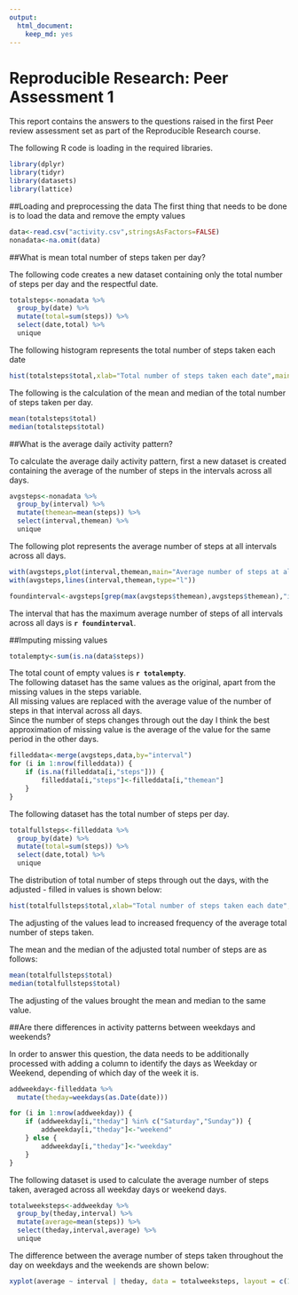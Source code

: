 ```yaml
---
output:
  html_document:
    keep_md: yes
---
```

Reproducible Research: Peer Assessment 1
=======================================================================================

This report contains the answers to the questions raised in the first Peer review assessment set as part of the Reproducible Research course.

The following R code is loading in the required libraries.

```r
library(dplyr)
library(tidyr)
library(datasets)
library(lattice)
```
##Loading and preprocessing the data
The first thing that needs to be done is to load the data and remove the empty values
```r
data<-read.csv("activity.csv",stringsAsFactors=FALSE)
nonadata<-na.omit(data)
```
##What is mean total number of steps taken per day?

The following code creates a new dataset containing only the total number of steps per day and the respectful date.
```r
totalsteps<-nonadata %>%
  group_by(date) %>%
  mutate(total=sum(steps)) %>%
  select(date,total) %>%
  unique
```
The following histogram represents the total number of steps taken each date
```r
hist(totalsteps$total,xlab="Total number of steps taken each date",main="Total number of steps", col="red")
```  

The following is the calculation of the mean and median of the total number of steps taken per day.
```r
mean(totalsteps$total)
median(totalsteps$total)
```

##What is the average daily activity pattern?

To calculate the average daily activity pattern, first a new dataset is created containing the average of the number of steps in the intervals across all days.
 
```r
avgsteps<-nonadata %>%
  group_by(interval) %>%
  mutate(themean=mean(steps)) %>%
  select(interval,themean) %>%
  unique
``` 
The following plot represents the average number of steps at all intervals across all days.

```r
with(avgsteps,plot(interval,themean,main="Average number of steps at all intervals across all days",xlab="Intervals",ylab="Average number of steps",type="n"))
with(avgsteps,lines(interval,themean,type="l"))

foundinterval<-avgsteps[grep(max(avgsteps$themean),avgsteps$themean),"interval"]
```

The interval that has the maximum average number of steps of all intervals across all days is **`r foundinterval`**.


##Imputing missing values
```r
totalempty<-sum(is.na(data$steps))
```
The total count of empty values is **`r totalempty`**.   
The following dataset has the same values as the original, apart from the missing values in the steps variable.   
All missing values are replaced with the average value of the number of steps in that interval across all days.   
Since the number of steps changes through out the day I think the best approximation of missing value is the average of the value for the same period in the other days. 

```r
filleddata<-merge(avgsteps,data,by="interval")
for (i in 1:nrow(filleddata)) {
	if (is.na(filleddata[i,"steps"])) {
		filleddata[i,"steps"]<-filleddata[i,"themean"]
	} 
}
```
The following dataset has the total number of steps per day.
```r
totalfullsteps<-filleddata %>%
  group_by(date) %>%
  mutate(total=sum(steps)) %>%
  select(date,total) %>%
  unique
```
The distribution of total number of steps through out the days, with the adjusted - filled in values is shown below:

```r
hist(totalfullsteps$total,xlab="Total number of steps taken each date",main="Total number of adjusted steps", col="red")
```
  
The adjusting of the values lead to increased frequency of the average total number of steps taken.
  
The mean and the median of the adjusted total number of steps are as follows:
```r
mean(totalfullsteps$total)
median(totalfullsteps$total)
```
  
The adjusting of the values brought the mean and median to the same value.

##Are there differences in activity patterns between weekdays and weekends?

In order to answer this question, the data needs to be additionally processed 
with adding a column to identify the days as Weekday or Weekend, depending of which day of the week it is.

```r
addweekday<-filleddata %>%
  mutate(theday=weekdays(as.Date(date)))

for (i in 1:nrow(addweekday)) {
	if (addweekday[i,"theday"] %in% c("Saturday","Sunday")) {
		addweekday[i,"theday"]<-"weekend"
	} else {
		addweekday[i,"theday"]<-"weekday"
	}
}
```

The following dataset is used to calculate the average number of steps taken, averaged across all weekday days or weekend days.

```r
totalweeksteps<-addweekday %>%
  group_by(theday,interval) %>%
  mutate(average=mean(steps)) %>%
  select(theday,interval,average) %>%
  unique
```
  
The difference between the average number of steps taken throughout the day on weekdays and the weekends are shown below:

```r
xyplot(average ~ interval | theday, data = totalweeksteps, layout = c(1, 2), type="l",xlab="Interval",ylab="Number of steps")
```